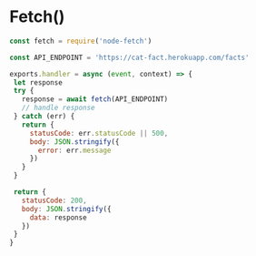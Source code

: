 # Fetch()




 ```js
const fetch = require('node-fetch')

const API_ENDPOINT = 'https://cat-fact.herokuapp.com/facts'

exports.handler = async (event, context) => {
  let response
  try {
    response = await fetch(API_ENDPOINT)
    // handle response
  } catch (err) {
    return {
      statusCode: err.statusCode || 500,
      body: JSON.stringify({
        error: err.message
      })
    }
  }

  return {
    statusCode: 200,
    body: JSON.stringify({
      data: response
    })
  }
}
```

     

